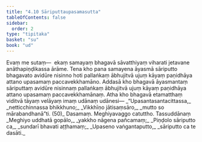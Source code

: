 ```yaml
---
title: "4.10 Sāriputtaupasamasutta"
tableOfContents: false
sidebar:
  order: 2
type: "tipitaka"
basket: "su"
book: "ud"
---
```



<DynamicBreadcrumb />

<Division number="40" book="ud">

<Paragraph number="343" book="ud">
Evaṃ me sutaṃ—  ekaṃ samayaṃ bhagavā sāvatthiyaṃ viharati jetavane anāthapiṇḍikassa ārāme. Tena kho pana samayena āyasmā sāriputto bhagavato avidūre nisinno hoti pallaṅkaṃ ābhujitvā ujuṃ kāyaṃ paṇidhāya attano upasamaṃ paccavekkhamāno.
</Paragraph>

<Paragraph number="344" book="ud">
Addasā kho bhagavā āyasmantaṃ sāriputtaṃ avidūre nisinnaṃ pallaṅkaṃ ābhujitvā ujuṃ kāyaṃ paṇidhāya attano upasamaṃ paccavekkhamānaṃ.
</Paragraph>

<Paragraph number="345" book="ud">
Atha kho bhagavā etamatthaṃ viditvā tāyaṃ velāyaṃ imaṃ udānaṃ udānesi—
</Paragraph>

<Paragraph number="346" type="verses" book="ud">
_“Upasantasantacittassa,_  
_netticchinnassa bhikkhuno;_  
_Vikkhīṇo jātisaṃsāro,_  
_mutto so mārabandhanā”ti. (50)_  


</Paragraph>
</Division>

<Paragraph number="347" type="center" book="ud">
Dasamaṃ.



</Paragraph>

<Paragraph number="348" type="center" book="ud">
Meghiyavaggo catuttho.



</Paragraph>

<Paragraph number="349" type="center" book="ud">
Tassuddānaṃ


</Paragraph>

<Paragraph number="350" type="verses" book="ud">
_Meghiyo uddhatā gopālo,_  
_yakkho nāgena pañcamaṃ;_  
_Piṇḍolo sāriputto ca,_  
_sundarī bhavati aṭṭhamaṃ;_  
_Upaseno vaṅgantaputto,_  
_sāriputto ca te dasāti._
</Paragraph>